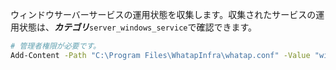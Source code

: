 ウィンドウサーバーサービスの運用状態を収集します。収集されたサービスの運用状態は、**_カテゴリ_**`server_windows_service`で確認できます。

```bash title='Windows Powershell'
# 管理者権限が必要です。
Add-Content -Path "C:\Program Files\WhatapInfra\whatap.conf" -Value "winservice.enabled=true"
```
